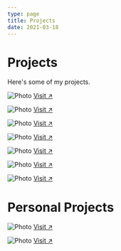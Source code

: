 ```yaml
---
type: page
title: Projects
date: 2021-03-18
---
```


# Projects

Here's some of my projects.


<Image
  src="/images/Wicked.png"
  alt="Photo"
  width={1125}
  height={750}
  priority
  className="next-image"
/>
[ Visit ↗ ](https://www.wckdparadise.com/)

<Image
  src="/images/jworra.png"
  alt="Photo"
  width={1125}
  height={750}
  priority
  className="next-image"
/>
[ Visit ↗ ](https://www.jworra.com)

<Image
  src="/images/Missdre.png"
  alt="Photo"
  width={1125}
  height={750}
  priority
  className="next-image"
/>
[ Visit ↗ ](https://missdremusic.com)

<Image
  src="/images/kaysin.png"
  alt="Photo"
  width={1125}
  height={750}
  priority
  className="next-image"
/>
[ Visit ↗ ](https://kaysin.com)

<Image
  src="/images/lam.png"
  alt="Photo"
  width={1125}
  height={750}
  priority
  className="next-image"
/>
[ Visit ↗ ](https://www.laffairemusicale.com/)

<Image
  src="/images/soda.png"
  alt="Photo"
  width={1125}
  height={750}
  priority
  className="next-image"
/>
[ Visit ↗ ](https://www.deejaysoda.com/)

<Image
  src="/images/icecapade.jpg"
  alt="Photo"
  width={1125}
  height={750}
  priority
  className="next-image"
/>
[ Visit ↗ ](https://icecapadefrozentreats.com/)


# Personal Projects

<Image
  src="/images/filmther.png"
  alt="Photo"
  width={1125}
  height={750}
  priority
  className="next-image"
/>
[ Visit ↗ ](https://filmtherv2.netlify.app/home)

<Image
  src="/images/qmovie.png"
  alt="Photo"
  width={1125}
  height={750}
  priority
  className="next-image"
/>
[ Visit ↗ ](https://fimther-arqn.vercel.app/)
